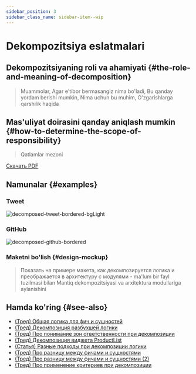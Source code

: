```yaml
---
sidebar_position: 3
sidebar_class_name: sidebar-item--wip
---
```



# Dekompozitsiya eslatmalari

<WIP ticket="213" />

## Dekompozitsiyaning roli va ahamiyati {#the-role-and-meaning-of-decomposition}

 > Muammolar, Agar e'tibor bermasangiz nima bo'ladi, Bu qanday yordam berishi mumkin, Nima uchun bu muhim, O'zgarishlarga qarshilik haqida
## Mas'uliyat doirasini qanday aniqlash mumkin {#how-to-determine-the-scope-of-responsibility}

 > Qatlamlar mezoni

[Скачать PDF](/files/choosing-a-layer-ru.pdf)

## Namunalar {#examples}

### Tweet

![decomposed-tweet-bordered-bgLight](/img/decompose-twitter.png)

### GitHub

![decomposed-github-bordered](/img/decompose-github.jpg)

### Maketni bo'lish {#design-mockup}

<WIP ticket="224" />

 > Показать на примере макета, как декомпозируется логика и преображается в архитектуру с модулями - ma'lum bir fayl tuzilmasi bilan
Mantiq dekompozitsiyasi va arxitektura modullariga aylanishini

## Hamda ko'ring {#see-also}
 - [(Тред) Общая логика для фич и сущностей](https://t.me/feature_sliced/4262)
 - [(Тред) Декомпозиция разбухшей логики](https://t.me/feature_sliced/4210)
 - [(Тред) Про понимание зон ответственности при декомпозиции](https://t.me/feature_sliced/4088)
 - [(Тред) Декомпозиция виджета ProductList](https://t.me/feature_sliced/3828)
 - [(Статья) Разные подходы при декомпозиции логики](https://www.pluralsight.com/guides/how-to-organize-your-react-+-redux-codebase)
 - [(Тред) Про разницу между фичами и сущностями](https://t.me/feature_sliced/3776)
 - [(Тред) Про разницу между фичами и сущностями (2)](https://t.me/feature_sliced/3248)
 - [(Тред) Про применение критериев при декомпозиции](https://t.me/feature_sliced/3833)
